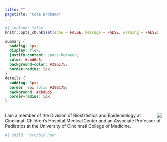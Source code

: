 ```yaml
---
title: ""
pagetitle: "Cole Brokamp"
---
```


```r
#| include: false
knitr::opts_chunk$set(echo = FALSE, message = FALSE, warning = FALSE)
```

```css
summary {
  padding: 5px;
  display: flex;
  justify-content: space-between;
  color: #cbd6d5;
  background-color: #396175;
  border-radius: 5px;
}
details {
  padding: 5px;
  border: 0px solid #396175;
  background: #cbd6d5;
  border-radius: 5px;
}
```

##

<img src='cole_circle.png' align='right' style="max-height: 270px">

I am a member of the Division of Biostatistics and Epidemiology at Cincinnati Children’s Hospital Medical Center and an Associate Professor of Pediatrics at the University of Cincinnati College of Medicine.
```r
#| child: "src/bio.Rmd"
```

